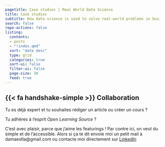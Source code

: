 ```yaml
---
pagetitle: Case studies | Real World Data Science
title: Case studies
subtitle: How data science is used to solve real-world problems in business, public policy and beyond
search: false
repo-actions: false
listing:
  contents: 
  - posts
  - "!index.qmd"
  sort: "date desc"
  type: grid
  categories: true
  sort-ui: false
  filter-ui: false
  page-size: 30
  feed: true
---
```

## {{< fa handshake-simple >}} Collaboration 

Tu es déjà expert et tu souhaites rédiger un article ou créer un cours ?

Tu adhères à l'esprit *Open Learning Source* ?

C'est avec plaisir, parce que j'aime les featurings ! Par contre ici, on veut du simple et de l'accessible. Alors si ça te dit envoie moi un petit mail à damaestla@gmail.com ou contacte moi directement sur [LinkedIn](https://www.linkedin.com/in/menyssacherifaluron/)
